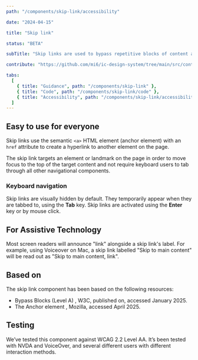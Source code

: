 ```yaml
---
path: "/components/skip-link/accessibility"

date: "2024-04-15"

title: "Skip link"

status: "BETA"

subTitle: "Skip links are used to bypass repetitive blocks of content and interface and go directly to the main content of a page."

contribute: "https://github.com/mi6/ic-design-system/tree/main/src/content/structured/components/skip-link"

tabs:
  [
    { title: "Guidance", path: "/components/skip-link" },
    { title: "Code", path: "/components/skip-link/code" },
    { title: "Accessibility", path: "/components/skip-link/accessibility" },
  ]
---
```


## Easy to use for everyone

Skip links use the semantic `<a>` HTML element (anchor element) with an `href` attribute to create a hyperlink to another element on the page.

The skip link targets an element or landmark on the page in order to move focus to the top of the target content and not require keyboard users to tab through all other navigational components.

### Keyboard navigation

Skip links are visually hidden by default. They temporarily appear when they are tabbed to, using the **Tab** key. Skip links are activated using the **Enter** key or by mouse click.

## For Assistive Technology

Most screen readers will announce "link" alongside a skip link's label. For example, using Voiceover on Mac, a skip link labelled "Skip to main content" will be read out as "Skip to main content, link".

## Based on

The skip link component has been based on the following resources:

<ul>
  <li>
    <ic-link
      target="_blank"
      href="https://www.w3.org/WAI/WCAG21/Understanding/bypass-blocks.html"
      rel="noreferrer noopener nofollow"
    >
      Bypass Blocks (Level A)
    </ic-link>
    , W3C, published on, accessed January 2025.
  </li>
  <li>
    <ic-link
      target="_blank"
      href="https://developer.mozilla.org/en-US/docs/Web/HTML/Element/a#accessibility"
      rel="noreferrer noopener nofollow"
    >
      The Anchor element
    </ic-link>
    , Mozilla, accessed April 2025.
  </li>
</ul>

## Testing

We’ve tested this component against WCAG 2.2 Level AA. It’s been tested with NVDA and VoiceOver, and several different users with different interaction methods.
